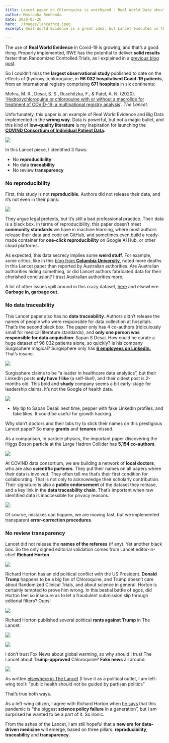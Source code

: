 ```yaml
---
title: Lancet paper on Chloroquine is overhyped - Real World Data should not be a black box
author: Mostapha Benhenda
date: 2020-05-26
hero: ./images/lancethcq.jpeg
excerpt: Real World Evidence is a great idea, but Lancet executed in the wrong way

---
```


The use of **Real World Evidence** in Covid-19 is growing, and that’s a good thing. Properly implemented, RWE has the potential to deliver **solid results** faster than Randomized Controlled Trials, as I explained in a [previous blog post](https://melwy.com/blog/coronavirus-therapeutics-real-world-evidence-with-ai-can-deliver-results-faster/).

So I couldn’t miss the **largest observational study** published to date on the effects of (hydroxy-)chloroquine, in **96 032 hospitalised Covid-19 patients**, from an international registry comprising **671 hospitals** in six continents:

Mehra, M. R., Desai, S. S., Ruschitzka, F., & Patel, A. N. (2020). [‘Hydroxychloroquine or chloroquine with or without a macrolide for treatment of COVID-19: a multinational registry analysis](https://doi.org/10.1016/S0140-6736%2820%2931180-6)’. _The Lancet_.

Unfortunately, this paper is an example of Real World Evidence and Big Data implemented in the **wrong way**. Data is powerful, but not a magic bullet, and this kind of **low-quality literature** is my inspiration for launching the [**COVIND Consortium of Individual Patient Data**](https://covind.org)**.**

![](https://cdn-images-1.medium.com/max/800/0*-YO-pbUhyptgO8u8.png)

In this Lancet piece, I identified 3 flaws:

-   No **reproducibility**
-   No data **traceability**
-   No review **transparency**

### No reproducibility

First, this study is not **reproducible**. Authors did not release their data, and it’s not even in their plans:

![](https://cdn-images-1.medium.com/max/800/0*P6_KWPSheIaOrGbI.jpeg)

They argue legal pretexts, but it’s still a bad professional practice. Their data is a black box. In terms of reproducibility, this paper doesn’t meet **community standards** we have in machine learning, where most authors release their data and code on GitHub, and sometimes even build a ready-made container for **one-click reproducibility** on Google AI Hub, or other cloud platforms.

As expected, this data secrecy implies some **weird stuff**. For example, some critics, like in this [blog from **Columbia University**](https://statmodeling.stat.columbia.edu/2020/05/25/hydroxychloroquine-update/), noted more deaths in this Lancet paper than reported by Australian authorities. Are Australian authorities hiding something, or did Lancet authors fabricated data for their cherished conclusion? I trust Australian authorities more.

A lot of other issues spill around in this crazy dataset, [here](https://drquay.com/hydroxychloroquine-political-science/) and elsewhere. **Garbage in, garbage out.**

### No data traceability

This Lancet paper also has no **data traceability**. Authors didn’t release the names of people who were responsible for data collection at hospitals. That’s the second black box. The paper only has 4 co-authors (ridiculously small for medical literature standards), and **only one person was responsible for data acquisition**: Sapan S Desai. How could he curate a huge dataset of 96 032 patients alone, so quickly? Is his company Surgisphere magical? Surgisphere only has [**6 employees on LinkedIn.**](https://www.linkedin.com/company/surgisphere) That’s insane.

![](https://cdn-images-1.medium.com/max/800/0*O1gxl8m7A9nwAXBy.jpg)

Surgisphere claims to be “a leader in healthcare data analytics”, but their LinkedIn posts **only have 1 like** (a self-like!), and their oldest post is 2-months old. This bold  and **shady** company seems a bit early-stage for leadership claims. It’s not the Google of health data.

![](https://cdn-images-1.medium.com/max/800/0*tDxoN1fimj09I96O.jpg)

-   My tip to Sapan Desai: next time, pepper with fake LinkedIn profiles, and fake likes. It could be useful for growth hacking.

Why didn’t doctors and their labs try to stick their names on this prestigious Lancet paper? So many **grants** and **tenures** missed.

As a comparison, in particle physics, the important paper discovering the Higgs Boson particle at the Large Hadron Collider has **5,154 co-authors**.

![](https://cdn-images-1.medium.com/max/800/0*f0DuJ3CmptQQbCKT.jpeg)

At COVIND data consortium, we are building a network of **local doctors**, who are also **scientific partners**. They put their names on all papers where their data is involved. They often tell me that’s their first condition for collaborating. That is not only to acknowledge their scholarly contribution. Their signature is also a **public endorsement** of the dataset they release, and a key link in the **data traceability chain**. That’s important when raw identified data is inaccessible for privacy reasons.

![](https://cdn-images-1.medium.com/max/800/0*1s3si8DSon3ZPOJK.png)

Of course, mistakes can happen, we are moving fast, but we implemented transparent **error-correction procedures**.

### No review transparency

Lancet did not release the **names of the referees** (if any). Yet another black box. So the only signed editorial validation comes from Lancet editor-in-chief **Richard Horton**.

![](https://cdn-images-1.medium.com/max/800/0*KRGP8LP4h2qPSuwQ.jpeg)

Richard Horton has an old political conflict with the US President. **Donald Trump** happens to be a big fan of Chloroquine, and Trump doesn’t care about Randomized Clinical Trials, and about science in general. Horton is certainly tempted to prove him wrong. In this bestial battle of egos, did Horton feel so insecure as to let a fraudulent submission slip through editorial filters? Oups!

![](https://cdn-images-1.medium.com/max/800/0*S7goFM5kQWRTnBDd.jpeg)

Richard Horton published several political **rants against Trump** in The Lancet:

![](https://cdn-images-1.medium.com/max/800/0*azMTzyGJXaID9w5Y.jpeg)

![](https://cdn-images-1.medium.com/max/800/0*ZycrS53NY6gNWwQi.jpeg)

I don’t trust Fox News about global warming, so why should I trust The Lancet about **Trump-approved** Chloroquine? **Fake news** all around.

![](https://cdn-images-1.medium.com/max/800/0*-KpJ1033Y-zz-gdQ.jpeg)

As written [elsewhere in The Lancet](https://www.thelancet.com/journals/lancet/article/PIIS0140-6736%2820%2931140-5/fulltext) (I love it as a political outlet, I am left-wing too!): “public health should not be guided by partisan politics”

That’s true both ways.

As a left-wing citizen, I agree with Richard Horton when [he says](https://www.ft.com/content/8e54c36a-8311-11ea-b872-8db45d5f6714) that this pandemic is “the biggest **science policy failure** in a generation”, but I am surprised he wanted to be a part of it. So ironic.

From the ashes of the Lancet, I am still hopeful that a **new era for data-driven medicine** will emerge, based on three pillars: **reproducibility**, **traceability** and **transparency.**
